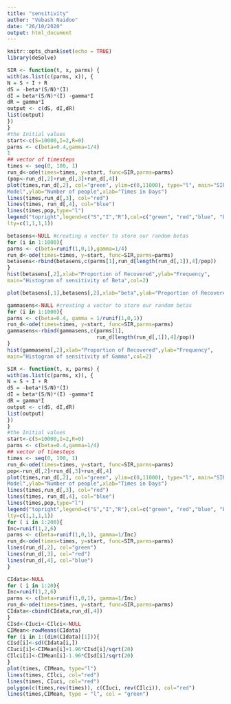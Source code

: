 ```yaml
---
title: "sensitivity"
author: "Vebash Naidoo"
date: "26/10/2020"
output: html_document
---
```


```r
knitr::opts_chunk$set(echo = TRUE)
library(deSolve)
```

```r
SIR <- function(t, x, parms) {
with(as.list(c(parms, x)), {
N = S + I + R
dS = -beta*(S/N)*(I)
dI = beta*(S/N)*(I) -gamma*I
dR = gamma*I
output <- c(dS, dI,dR)
list(output)
})
}
#the Initial values
start<-c(S=10000,I=2,R=0)
parms <- c(beta=0.4,gamma=1/4)
1
## vector of timesteps
times <- seq(0, 100, 1)
run_d<-ode(times=times, y=start, func=SIR,parms=parms)
(pop<-run_d[,2]+run_d[,3]+run_d[,4])
plot(times,run_d[,2], col="green", ylim=c(0,11000), type="l", main="SIR
Model",ylab="Number of people",xlab="Times in Days")
lines(times,run_d[,3], col="red")
lines(times, run_d[,4], col="blue")
lines(times,pop,type="l")
legend("topright",legend=c("S","I","R"),col=c("green", "red","blue", "black"),
lty=c(1,1,1,1))

```

```r
betasens<-NULL #creating a vector to store our random betas
for (i in 1:1000){
parms <- c(beta=runif(1,0,1),gamma=1/4)
run_d<-ode(times=times, y=start, func=SIR,parms=parms)
betasens<-rbind(betasens,c(parms[1],run_d[length(run_d[,1]),4]/pop))
}
hist(betasens[,2],xlab="Proportion of Recovered",ylab="Frequency",
main="Histogram of sensitivity of Beta",col=2)
```

```r
plot(betasens[,1],betasens[,2],xlab="beta",ylab="Proportion of Recovered",col=2)
```

```r
gammasens<-NULL #creating a vector to store our random betas
for (i in 1:1000){
parms <- c(beta=0.4, gamma = 1/runif(1,0,1))
run_d<-ode(times=times, y=start, func=SIR,parms=parms)
gammasens<-rbind(gammasens,c(parms[1],
                             run_d[length(run_d[,1]),4]/pop))
}
hist(gammasens[,2],xlab="Proportion of Recovered",ylab="Frequency",
main="Histogram of sensitivity of Gamma",col=2)
```

```r
SIR <- function(t, x, parms) {
with(as.list(c(parms, x)), {
N = S + I + R
dS = -beta*(S/N)*(I)
dI = beta*(S/N)*(I) -gamma*I
dR = gamma*I
output <- c(dS, dI,dR)
list(output)
})
}
#the Initial values
start<-c(S=10000,I=2,R=0)
parms <- c(beta=0.4,gamma=1/4)
## vector of timesteps
times <- seq(0, 100, 1)
run_d<-ode(times=times, y=start, func=SIR,parms=parms)
pop<-run_d[,2]+run_d[,3]+run_d[,4]
plot(times,run_d[,2], col="green", ylim=c(0,11000), type="l", main="SIR
Model",ylab="Number of people",xlab="Times in Days")
lines(times,run_d[,3], col="red")
lines(times, run_d[,4], col="blue")
lines(times,pop,type="l")
legend("topright",legend=c("S","I","R"),col=c("green", "red","blue", "black"),
lty=c(1,1,1,1))
for ( i in 1:200){
Inc=runif(1,2,6)
parms <- c(beta=runif(1,0,1), gamma=1/Inc)
run_d<-ode(times=times, y=start, func=SIR,parms=parms)
lines(run_d[,2], col="green")
lines(run_d[,3], col="red")
lines(run_d[,4], col="blue")
}

CIdata<-NULL
for ( i in 1:20){
Inc=runif(1,2,6)
parms <- c(beta=runif(1,0,1), gamma=1/Inc)
run_d<-ode(times=times, y=start, func=SIR,parms=parms)
CIdata<-cbind(CIdata,run_d[,4])
}
CIsd<-CIuci<-CIlci<-NULL
CIMean<-rowMeans(CIdata)
for (i in 1:(dim(CIdata)[1])){
CIsd[i]<-sd(CIdata[i,])
CIuci[i]<-CIMean[i]+1.96*CIsd[i]/sqrt(20)
CIlci[i]<-CIMean[i]-1.96*CIsd[i]/sqrt(20)
}
plot(times, CIMean, type="l")
lines(times, CIlci, col="red")
lines(times, CIuci, col="red")
polygon(c(times,rev(times)), c(CIuci, rev(CIlci)), col="red")
lines(times,CIMean, type = "l", col = "green")

```




